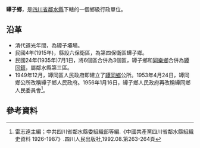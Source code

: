 '''罈子鄉'''，是[[四川省|四川省]][[鄰水縣|鄰水縣]]下轄的一個鄉級行政單位。

== 沿革==
* 清代道光年間，為罈子壩場。
* 民國4年(1915年)，縣設六保衛區，為第四保衛區罈子鄉。
* 民國24年(1935年)7月1日，將6個區合併為3個區，罈子鄉和[[同樂鄉_(鄰水縣)|同樂鄉]]合併為[[罈同鎮|罈同鎮]]，屬鄰水縣第三區。
* 1949年12月，罈同區人民政府即建立了[[罈同鄉|罈同鄉]]公所。1953年4月24日，罈同鄉公所改稱罈子鄉人民政府。1956年1月16日，罈子鄉人民政府再改稱罈同鄉人民委員會<ref>雷志遠主編；中共四川省鄰水縣委組織部等編.《中國共產黨四川省鄰水縣組織史資料 1926-1987》.四川人民出版社,1992.08.第263-264頁</ref>。

== 參考資料 ==
{{reflist}}
{{行政區劃小作品}}
{{鄰水縣行政區劃（清代）}}
{{鄰水縣行政區劃（民國4年至民國24年7月1日）}}
{{鄰水縣行政區劃（1953年4月24日至1953年9月4日）}}
{{鄰水縣行政區劃（1953年9月4日至1955年3月5日）}}
{{鄰水縣行政區劃（1955年3月5日至1956年1月24日）}}
{{鄰水縣行政區劃}}